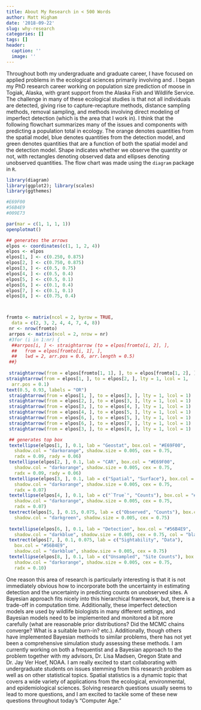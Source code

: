 ```yaml
---
title: About My Research in < 500 Words
author: Matt Higham
date: '2018-09-22'
slug: why-research
categories: []
tags: []
header:
  caption: ''
  image: ''
---
```


Throughout both my undergraduate and graduate career, I have focused on applied problems in the ecological sciences primarily involving \textbf{population size prediction} and \textbf{spatial sampling}. I began my PhD research career working on population size prediction of moose in Togiak, Alaska, with grant support from the Alaska Fish and Wildlife Service. The challenge in many of these ecological studies is that not all individuals are detected, giving rise to capture-recapture methods, distance sampling methods, removal sampling, and methods involving direct modeling of imperfect detection (which is the area that I work in). I think that the following flowchart summarizes many of the issues and components with predicting a population total in ecology. The orange denotes quantities from the spatial model, blue denotes quantities from the detection model, and green denotes quantities that are a function of both the spatial model and the detection model. Shape indicates whether we observe the quantity or not, with rectangles denoting observed data and ellipses denoting unobserved quantities. The flow chart was made using the `diagram` package in `R`.

```r

library(diagram)
library(ggplot2); library(scales)
library(ggthemes)

#E69F00
#56B4E9
#009E73

par(mar = c(1, 1, 1, 1))
openplotmat()

## generates the arrows
elpos <- coordinates(c(1, 1, 2, 4))
elpos <- elpos
elpos[1, ] <- c(0.250, 0.875)
elpos[2, ] <- c(0.750, 0.875)
elpos[3, ] <- c(0.5, 0.75)
elpos[4, ] <- c(0.5, 0.4)
elpos[5, ] <- c(0.5, 0.1)
elpos[6, ] <- c(0.1, 0.4)
elpos[7, ] <- c(0.1, 0.1)
elpos[8, ] <- c(0.75, 0.4)



fromto <- matrix(ncol = 2, byrow = TRUE,
  data = c(2, 3, 2, 4, 4, 7, 4, 8))
 nr <- nrow(fromto)
 arrpos <- matrix(ncol = 2, nrow = nr)
 #3for (i in 1:nr) {
  ##arrpos[i, ] <- straightarrow (to = elpos[fromto[i, 2], ],
  ##   from = elpos[fromto[i, 1], ],
  ##   lwd = 2, arr.pos = 0.6, arr.length = 0.5)
 ##}
 
 straightarrow(from = elpos[fromto[1, 1], ], to = elpos[fromto[1, 2], ], lty = 1, lcol = 1)
straightarrow(from = elpos[1, ], to = elpos[2, ], lty = 1, lcol = 1,
  arr.pos = 0.1)
text(0.5, 0.93, labels = "OR")
 straightarrow(from = elpos[1, ], to = elpos[3, ], lty = 1, lcol = 1)
 straightarrow(from = elpos[2, ], to = elpos[3, ], lty = 1, lcol = 1)
 straightarrow(from = elpos[3, ], to = elpos[4, ], lty = 1, lcol = 1)
 straightarrow(from = elpos[4, ], to = elpos[5, ], lty = 1, lcol = 1)
 straightarrow(from = elpos[6, ], to = elpos[5, ], lty = 1, lcol = 1)
 straightarrow(from = elpos[6, ], to = elpos[7, ], lty = 1, lcol = 1)
 straightarrow(from = elpos[3, ], to = elpos[8, ], lty = 1, lcol = 1)

 ## generates top box 
 textellipse(elpos[1, ], 0.1, lab = "Geostat", box.col = "#E69F00",
   shadow.col = "darkorange", shadow.size = 0.005, cex = 0.75,
   radx = 0.09, rady = 0.06)
 textellipse(elpos[2, ], 0.1, lab = "CAR", box.col = "#E69F00",
   shadow.col = "darkorange", shadow.size = 0.005, cex = 0.75,
   radx = 0.09, rady = 0.06)
 textellipse(elpos[3, ], 0.1, lab = c("Spatial", "Surface"), box.col = "#E69F00",
   shadow.col = "darkorange", shadow.size = 0.005, cex = 0.75, 
   radx = 0.07)
 textellipse(elpos[4, ], 0.1, lab = c("`True`", "Counts"), box.col = "#E69F00",
   shadow.col = "darkorange", shadow.size = 0.005, cex = 0.75,
   radx = 0.07)
 textrect(elpos[5, ], 0.15, 0.075, lab = c("Observed", "Counts"), box.col = "#009E73",
   shadow.col = "darkgreen", shadow.size = 0.005, cex = 0.75)
 
 textellipse(elpos[6, ], 0.1, lab = "Detection", box.col = "#56B4E9",
   shadow.col = "darkblue", shadow.size = 0.005, cex = 0.75, col = "black")
 textrect(elpos[7, ], 0.1, 0.075, lab = c("Sightability", "Data"),
   box.col = "#56B4E9",
   shadow.col = "darkblue", shadow.size = 0.005, cex = 0.75)
 textellipse(elpos[8, ], 0.1, lab = c("Unsampled", "Site Counts"), box.col = "#E69F00",
   shadow.col = "darkorange", shadow.size = 0.005, cex = 0.75, 
   radx = 0.10)
```

One reason this area of research is particularly interesting is that it is not immediately obvious how to incorporate both the uncertainty in estimating detection and the uncertainty in predicting counts on unobserved sites. A Bayesian approach fits nicely into this hierarchical framework, but, there is a trade-off in computation time. Additionally, these imperfect detection models are used by wildlife biologists in many different settings, and Bayesian models need to be implemented and monitored a bit more carefully (what are reasonable prior distributions? Did the MCMC chains converge? What is a suitable burn-in? etc.). Additionally, though others have implemented Bayesian methods to similar problems, there has not yet been a comprehensive simulation study assessing these methods. I am currently working on both a frequentist and a Bayesian approach to the problem  together with my advisors, Dr. Lisa Madsen, Oregon State and Dr. Jay Ver Hoef, NOAA. 
I am really excited to start collaborating with undergraduate students on issues stemming from this research problem as well as on other statistical topics. Spatial statistics is a dynamic topic that covers a wide variety of applications from the ecological, environmental, and epidemiological sciences. Solving research questions usually seems to lead to more questions, and I am excited to tackle some of these new questions throughout today's "Computer Age." 